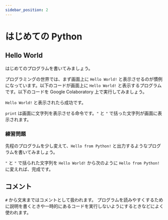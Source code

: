 ```yaml
---
sidebar_position: 2
---
```



# はじめての Python

## Hello World

はじめてのプログラムを書いてみましょう。

プログラミングの世界では、まず画面上に `Hello World!` と表示させるのが慣例になっています。以下のコードが画面上に `Hello World!` と表示するプログラムです。以下のコードを Google Colaboratory 上で実行してみましょう。

<ViewSource path="/hello-world/hello-world.ipynb" />

`Hello World!` と表示されたら成功です。

`print` は画面に文字列を表示させる命令です。`"` と `"` で括った文字列が画面に表示されます。

### 練習問題

先程のプログラムを少し変えて、`Hello from Python!` と出力するようなプログラムを書いてみましょう。

<Answer>

`"` と `"` で括られた文字列を `Hello World!` から次のように `Hello from Python!` に変えれば、完成です。

  <ViewSource path="/hello-world/hello-from-python.ipynb" />
</Answer>

## コメント

`#` から文末まではコメントとして扱われます。
プログラムを読みやすくするために説明を書くときや一時的にあるコードを実行しないようにするときなどによく使われます。

<ViewSource path="/hello-world/comment.ipynb" />

<ViewSource path="/hello-world/comment2.ipynb" />
